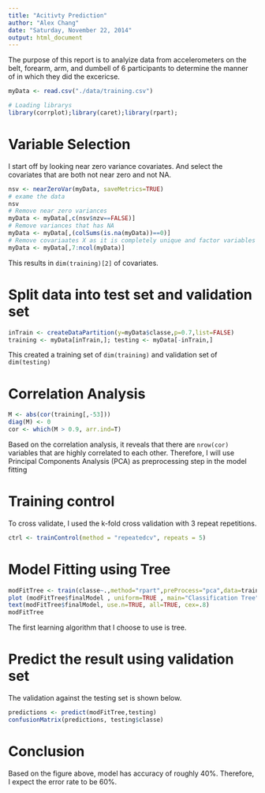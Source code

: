 ```yaml
---
title: "Acitivty Prediction"
author: "Alex Chang"
date: "Saturday, November 22, 2014"
output: html_document
---
```


The purpose of this report is to analyize data from accelerometers on the belt, forearm, arm, and dumbell of 6 participants to determine the manner of in which they did the excericse.

```r
myData <- read.csv("./data/training.csv")

# Loading librarys
library(corrplot);library(caret);library(rpart);
```


# Variable Selection
I start off by looking near zero variance covariates. And select the covariates
that are both not near zero and not NA.  

```r
nsv <- nearZeroVar(myData, saveMetrics=TRUE)
# exame the data
nsv
# Remove near zero variances
myData <- myData[,c(nsv$nzv==FALSE)]
# Remove variances that has NA
myData <- myData[,(colSums(is.na(myData))==0)]
# Remove covariaates X as it is completely unique and factor variables except classe (this is the predictor)
myData <- myData[,7:ncol(myData)]
```

This results in `dim(training)[2]` of covariates. 

# Split data into test set and validation set
```r
inTrain <- createDataPartition(y=myData$classe,p=0.7,list=FALSE)
training <- myData[inTrain,]; testing <- myData[-inTrain,]
```
This created a training set of `dim(training)` and validation set of `dim(testing)`

# Correlation Analysis
```r
M <- abs(cor(training[,-53]))
diag(M) <- 0
cor <- which(M > 0.9, arr.ind=T)
```

Based on the correlation analysis, it reveals that there are `nrow(cor)` variables that are highly correlated to each other.  Therefore, I will use Principal Components Analysis (PCA) as preprocessing step in the model fitting

# Training control
To cross validate, I used the k-fold cross validation with 3 repeat repetitions.
```r
ctrl <- trainControl(method = "repeatedcv", repeats = 5)
```

# Model Fitting using Tree
```r
modFitTree <- train(classe~.,method="rpart",preProcess="pca",data=training, trControl=ctrl)
plot (modFitTree$finalModel , uniform=TRUE , main="Classification Tree")
text(modFitTree$finalModel, use.n=TRUE, all=TRUE, cex=.8)
modFitTree
```
The first learning algorithm that I choose to use is tree.


# Predict the result using validation set
The validation against the testing set is shown below.
```r
predictions <- predict(modFitTree,testing)
confusionMatrix(predictions, testing$classe)
```

# Conclusion
Based on the figure above, model has accuracy of roughly 40%. Therefore, I expect the error rate to be 60%.
